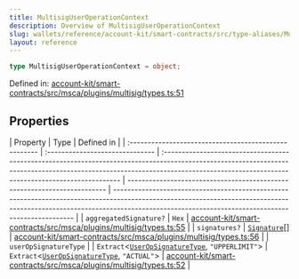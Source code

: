 ```yaml
---
title: MultisigUserOperationContext
description: Overview of MultisigUserOperationContext
slug: wallets/reference/account-kit/smart-contracts/src/type-aliases/MultisigUserOperationContext
layout: reference
---
```


```ts
type MultisigUserOperationContext = object;
```

Defined in: [account-kit/smart-contracts/src/msca/plugins/multisig/types.ts:51](https://github.com/alchemyplatform/aa-sdk/blob/49e74eee8606f480b200b4612d00d950da8a8742/account-kit/smart-contracts/src/msca/plugins/multisig/types.ts#L51)

## Properties

| Property                                              | Type                            | Defined in                                                                                                                                                                                                                      |
| :---------------------------------------------------- | :------------------------------ | :------------------------------------------------------------------------------------------------------------------------------------------------------------------------------------------------------------------------------ | ------------------------------------------------------------------------ | ------------------------------------------------------------------------------------------------------------------------------------------------------------------------------------------------------------------------------- |
| <a id="aggregatedsignature" /> `aggregatedSignature?` | `Hex`                           | [account-kit/smart-contracts/src/msca/plugins/multisig/types.ts:55](https://github.com/alchemyplatform/aa-sdk/blob/49e74eee8606f480b200b4612d00d950da8a8742/account-kit/smart-contracts/src/msca/plugins/multisig/types.ts#L55) |
| <a id="signatures" /> `signatures?`                   | [`Signature`](Signature.mdx)\[] | [account-kit/smart-contracts/src/msca/plugins/multisig/types.ts:56](https://github.com/alchemyplatform/aa-sdk/blob/49e74eee8606f480b200b4612d00d950da8a8742/account-kit/smart-contracts/src/msca/plugins/multisig/types.ts#L56) |
| <a id="useropsignaturetype" /> `userOpSignatureType`  |                                 | `Extract`\<[`UserOpSignatureType`](UserOpSignatureType.mdx), `"UPPERLIMIT"`>                                                                                                                                                    | `Extract`\<[`UserOpSignatureType`](UserOpSignatureType.mdx), `"ACTUAL"`> | [account-kit/smart-contracts/src/msca/plugins/multisig/types.ts:52](https://github.com/alchemyplatform/aa-sdk/blob/49e74eee8606f480b200b4612d00d950da8a8742/account-kit/smart-contracts/src/msca/plugins/multisig/types.ts#L52) |
